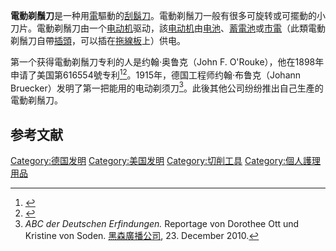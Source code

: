 {{Infobox tool
| name           = 電動剃鬚刀
| image          = Philips Norelco 9700 Rotary Electric Shaver (30973817280).jpg
| image size     = 280
| caption        = 旋转式电动剃须刀
| image2         = oscillating electric razor.jpg
| image2 size    = 280
| caption2       = 箔式电动剃须刀
| alt            = 
| title          = 
| other_name     = 
| classification = {{link-en|個人護理|Personal grooming}}設備
| types          = 
| used_with      = 
| inventor       = 
| manufacturer   = 
| model          = 
| related        = 
}}'''電動剃鬚刀'''是一种用[[電|電]]驅動的[[刮鬍刀|刮鬍刀]]。電動剃鬚刀一般有很多可旋转或可擺動的小刀片。電動剃鬚刀由一个[[电动机|电动机]]驱动，該[[电动机|电动机]]由[[电池|电池]]、[[蓄電池|蓄電池]]或[[市電|市電]]（此類電動剃鬚刀自帶[[插頭|插頭]]，可以插在[[接線板|拖線板]]上）供电。

第一个获得電動剃鬚刀专利的人是约翰·奥鲁克（John F. O'Rouke），他在1898年申请了美国第616554號专利<ref>{{Cite book|title=Before Gillette: The Quest for a Safe Razor - Inventors and Patents 1762-1901|last=Waits|first=Robert K.|publisher=Lulu.com|year=2013|isbn=9781257216024|location=|pages=}}</ref><ref>{{US Patent|616554}}</ref>。1915年，德国工程师约翰·布鲁克（Johann Bruecker）发明了第一把能用的电动剃须刀<ref>''ABC der Deutschen Erfindungen.'' Reportage von Dorothee Ott und Kristine von Soden. [[黑森廣播公司|黑森廣播公司]], 23. December 2010.</ref>。此後其他公司纷纷推出自己生產的電動剃鬚刀。

== 参考文献 ==
{{Reflist}}

[[Category:德国发明|Category:德国发明]]
[[Category:美国发明|Category:美国发明]]
[[Category:切削工具|Category:切削工具]]
[[Category:個人護理用品|Category:個人護理用品]]
